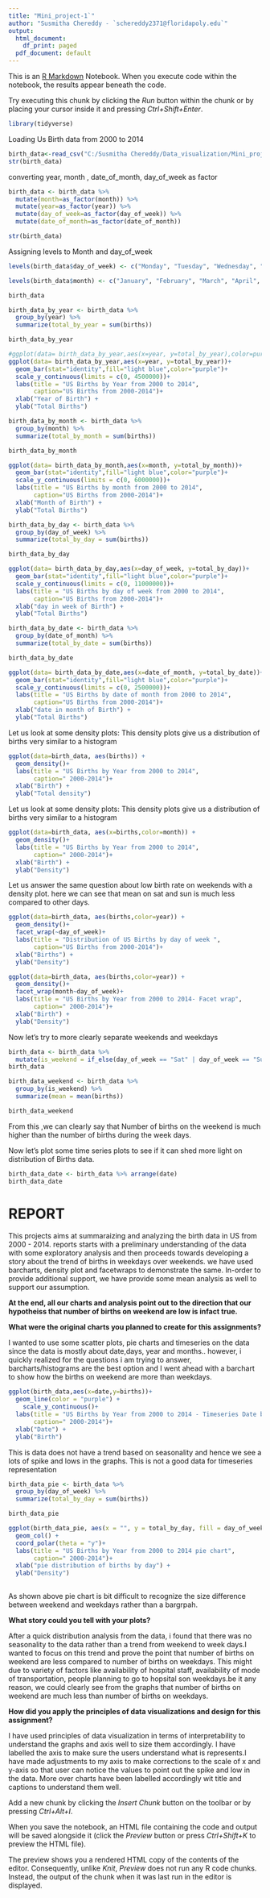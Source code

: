 ```yaml
---
title: "Mini_project-1`"
author: "Susmitha Chereddy - `schereddy2371@floridapoly.edu`"
output:
  html_document:
    df_print: paged
  pdf_document: default
---
```


This is an [R Markdown](http://rmarkdown.rstudio.com) Notebook. When you execute code within the notebook, the results appear beneath the code. 

Try executing this chunk by clicking the *Run* button within the chunk or by placing your cursor inside it and pressing *Ctrl+Shift+Enter*. 

```r
library(tidyverse)
```

Loading Us Birth data from 2000 to 2014


```r
birth_data<-read_csv("C:/Susmitha Chereddy/Data_visualization/Mini_project_1_chereddy/data/birth_data.csv")
str(birth_data)
```

converting year, month , date_of_month, day_of_week as factor

```r
birth_data <- birth_data %>%
  mutate(month=as_factor(month)) %>%
  mutate(year=as_factor(year)) %>%
  mutate(day_of_week=as_factor(day_of_week)) %>%
  mutate(date_of_month=as_factor(date_of_month))

str(birth_data)

```

Assigning levels to  Month and day_of_week

```r

levels(birth_data$day_of_week) <- c("Monday", "Tuesday", "Wednesday", "Thursday", "Friday", "Saturday", "Sunday")

levels(birth_data$month) <- c("January", "February", "March", "April", "May", "June", "July", "August", "September", "October", "November", "December")

birth_data
```


```r
birth_data_by_year <- birth_data %>% 
  group_by(year) %>% 
  summarize(total_by_year = sum(births))

birth_data_by_year

```



```r
#ggplot(data= birth_data_by_year,aes(x=year, y=total_by_year),color=purple)+geom_col()
ggplot(data= birth_data_by_year,aes(x=year, y=total_by_year))+
  geom_bar(stat="identity",fill="light blue",color="purple")+
  scale_y_continuous(limits = c(0, 4500000))+
  labs(title = "US Births by Year from 2000 to 2014",
       caption="US Births from 2000-2014")+
  xlab("Year of Birth") +
  ylab("Total Births")

```


```r
birth_data_by_month <- birth_data %>% 
  group_by(month) %>% 
  summarize(total_by_month = sum(births))

birth_data_by_month
```

```r

ggplot(data= birth_data_by_month,aes(x=month, y=total_by_month))+
  geom_bar(stat="identity",fill="light blue",color="purple")+
  scale_y_continuous(limits = c(0, 6000000))+
  labs(title = "US Births by month from 2000 to 2014",
       caption="US Births from 2000-2014")+
  xlab("Month of Birth") +
  ylab("Total Births")

```


```r
birth_data_by_day <- birth_data %>% 
  group_by(day_of_week) %>% 
  summarize(total_by_day = sum(births))

birth_data_by_day

```

```r
ggplot(data= birth_data_by_day,aes(x=day_of_week, y=total_by_day))+
  geom_bar(stat="identity",fill="light blue",color="purple")+
  scale_y_continuous(limits = c(0, 11000000))+
  labs(title = "US Births by day of week from 2000 to 2014",
       caption="US Births from 2000-2014")+
  xlab("day in week of Birth") +
  ylab("Total Births")
```

```r
birth_data_by_date <- birth_data %>% 
  group_by(date_of_month) %>% 
  summarize(total_by_date = sum(births))

birth_data_by_date

```

```r
ggplot(data= birth_data_by_date,aes(x=date_of_month, y=total_by_date))+
  geom_bar(stat="identity",fill="light blue",color="purple")+
  scale_y_continuous(limits = c(0, 2500000))+
  labs(title = "US Births by date of month from 2000 to 2014",
       caption="US Births from 2000-2014")+
  xlab("date in month of Birth") +
  ylab("Total Births")
```

Let us look at some density plots: This density plots give us a distribution of births very similar to a histogram

```r
ggplot(data=birth_data, aes(births)) + 
  geom_density()+
  labs(title = "US Births by Year from 2000 to 2014",
       caption=" 2000-2014")+
  xlab("Birth") +
  ylab("Total density")
```

Let us look at some density plots: This density plots give us a distribution of births very similar to a histogram

```r
ggplot(data=birth_data, aes(x=births,color=month)) + 
  geom_density()+
  labs(title = "US Births by Year from 2000 to 2014",
       caption=" 2000-2014")+
  xlab("Birth") +
  ylab("Density")

```
Let us answer the same question about low birth rate on weekends with a density plot. here we can see that mean on sat and sun is much less compared to other days.

```r
ggplot(data=birth_data, aes(births,color=year)) + 
  geom_density()+
  facet_wrap(~day_of_week)+
  labs(title = "Distribution of US Births by day of week ",
       caption="US Births from 2000-2014")+
  xlab("Births") +
  ylab("Density")
```


```r
ggplot(data=birth_data, aes(births,color=year)) + 
  geom_density()+
  facet_wrap(month~day_of_week)+
  labs(title = "US Births by Year from 2000 to 2014- Facet wrap",
       caption=" 2000-2014")+
  xlab("Birth") +
  ylab("Density")
```

Now let's try to more clearly separate weekends and weekdays 

```r
birth_data <- birth_data %>%
  mutate(is_weekend = if_else(day_of_week == "Sat" | day_of_week == "Sun","Yes","No"))
birth_data
```

```r
birth_data_weekend <- birth_data %>% 
  group_by(is_weekend) %>% 
  summarize(mean = mean(births))

birth_data_weekend
```

From this ,we can clearly say that Number of births on the weekend is much higher than the number of births during the week days.


Now let's plot some time series plots to see if it can shed more light on distribution of Births data.

```r
birth_data_date <- birth_data %>% arrange(date)
birth_data_date
```

# REPORT

This projects aims at summaraizing and analyzing the birth data in US from 2000 - 2014. reports starts with a preliminary understanding of the data with some exploratory analysis and then proceeds towards developing a story about the trend of births in weekdays over weekends. we have used barcharts, density plot and facetwraps to demonstrate the same. In-order to provide additional support, we have provide some mean analysis as well to support our assumption.

__At the end, all our charts and analysis point out to the direction that our hypotheiss that number of births on weekend are low is infact true.__


__What were the original charts you planned to create for this assignments?__

I wanted to use some scatter plots, pie charts and timeseries on the data since the data is mostly about date,days, year and months.. however, i quickly realized for the questions i am trying to answer, barcharts/histograms are the best option and I went ahead with a barchart to show how the births on weekend are more than weekdays.


```r
ggplot(birth_data,aes(x=date,y=births))+
  geom_line(color = "purple") + 
    scale_y_continuous()+
  labs(title = "US Births by Year from 2000 to 2014 - Timeseries Date by Birth",
       caption=" 2000-2014")+
  xlab("Date") +
  ylab("Birth")

```

This is data does not have a trend based on seasonality and hence we see a lots of spike and lows in the graphs. This is not a good data for timeseries representation


```r
birth_data_pie <- birth_data %>% 
  group_by(day_of_week) %>% 
  summarize(total_by_day = sum(births))

birth_data_pie
```

```r
ggplot(birth_data_pie, aes(x = "", y = total_by_day, fill = day_of_week)) +
  geom_col() +
  coord_polar(theta = "y")+
  labs(title = "US Births by Year from 2000 to 2014 pie chart",
       caption=" 2000-2014")+
  xlab("pie distribution of births by day") +
  ylab("Density")
  
```
As shown above pie chart is bit difficult to recognize the size difference between weekend and weekdays rather than a bargrpah.


__What story could you tell with your plots?__

After a quick distribution analysis from the data, i found that there was no seasonality to the data rather than a trend from weekend to week days.I wanted to focus on this trend and prove the point that number of births on weekend are less compared to number of births on weekdays. This might due to variety of factors like availability of hospital staff, availability of mode of transportation, people planning to go to hopsital son weekdays.be it any reason, we could clearly see from the graphs that number of births on weekend are much less than number of births on weekdays.


__How did you apply the principles of data visualizations and design for this assignment?__

I have used principles of data visualization in terms of interpretability  to understand the graphs and axis well to size them accordingly. I have labelled the axis to make sure the users understand what is represents.I have made adjustments to my axis to make corrections to the scale of x and y-axis so that user can notice the values to point out the spike and low in the data. More over charts have been labelled accordingly wit title and captions to understand them well.




Add a new chunk by clicking the *Insert Chunk* button on the toolbar or by pressing *Ctrl+Alt+I*.

When you save the notebook, an HTML file containing the code and output will be saved alongside it (click the *Preview* button or press *Ctrl+Shift+K* to preview the HTML file).

The preview shows you a rendered HTML copy of the contents of the editor. Consequently, unlike *Knit*, *Preview* does not run any R code chunks. Instead, the output of the chunk when it was last run in the editor is displayed.
